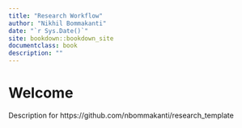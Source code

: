 ```yaml
--- 
title: "Research Workflow"
author: "Nikhil Bommakanti"
date: "`r Sys.Date()`"
site: bookdown::bookdown_site
documentclass: book
description: ""
---
```


# Welcome {-}

Description for https://github.com/nbommakanti/research_template